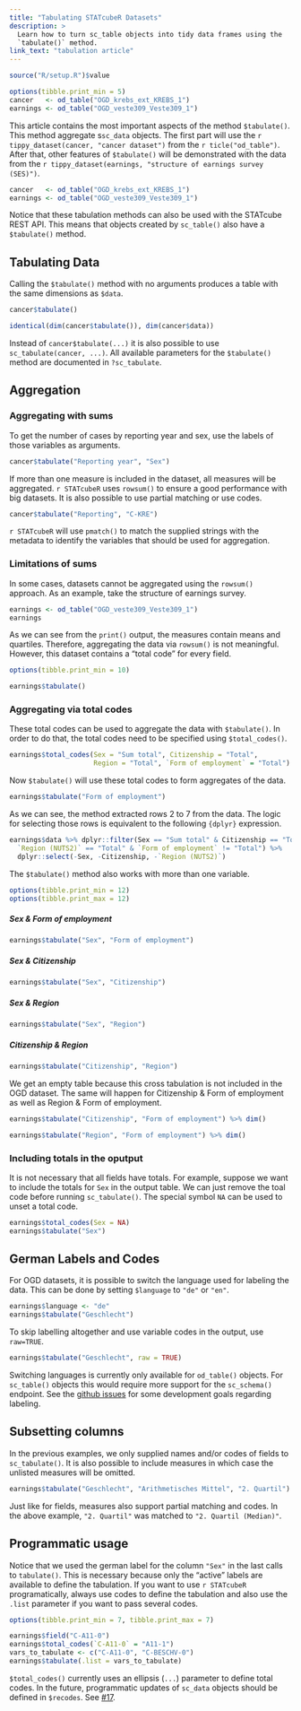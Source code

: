 ```yaml
---
title: "Tabulating STATcubeR Datasets"
description: >
  Learn how to turn sc_table objects into tidy data frames using the
  `tabulate()` method.
link_text: "tabulation article"
---
```


```r
source("R/setup.R")$value
```

```r
options(tibble.print_min = 5)
cancer   <- od_table("OGD_krebs_ext_KREBS_1")
earnings <- od_table("OGD_veste309_Veste309_1")
```

This article contains the most important aspects of the method `$tabulate()`.
This method aggregate s`sc_data` objects.
The first part will use the `r tippy_dataset(cancer, "cancer dataset")` from the `r ticle("od_table")`.
After that, other features of `$tabulate()` will be demonstrated with the data from the `r tippy_dataset(earnings, "structure of earnings survey (SES)")`.

```r
cancer   <- od_table("OGD_krebs_ext_KREBS_1")
earnings <- od_table("OGD_veste309_Veste309_1")
```

Notice that these tabulation methods can also be used with the STATcube REST API.
This means that objects created by `sc_table()` also have a `$tabulate()` method.

## Tabulating Data {#tabulate}

Calling the `$tabulate()` method with no arguments produces a table with the same dimensions as `$data`.

```r
cancer$tabulate()
```

```r
identical(dim(cancer$tabulate()), dim(cancer$data))
```

Instead of `cancer$tabulate(...)` it is also possible to use `sc_tabulate(cancer, ...)`.
All available parameters for the `$tabulate()` method are documented in `?sc_tabulate`.

## Aggregation

### Aggregating with sums

To get the number of cases by reporting year and sex, use the labels of those variables as arguments.

```r
cancer$tabulate("Reporting year", "Sex")
```

If more than one measure is included in the dataset, all measures will be aggregated.
`r STATcubeR` uses `rowsum()` to ensure a good performance with big datasets.
It is also possible to use partial matching or use codes.

```r
cancer$tabulate("Reporting", "C-KRE")
```

`r STATcubeR` will use `pmatch()` to match the supplied strings with the metadata
to identify the variables that should be used for aggregation.

### Limitations of sums {#totals}

In some cases, datasets cannot be aggregated using the `rowsum()` approach.
As an example, take the structure of earnings survey.

```r
earnings <- od_table("OGD_veste309_Veste309_1")
earnings
```

As we can see from the `print()` output, the measures contain means and quartiles.
Therefore, aggregating the data via `rowsum()` is not meaningful.
However, this dataset contains a "total code" for every field.

```r
options(tibble.print_min = 10)
```

```r
earnings$tabulate()
```

### Aggregating via total codes

These total codes can be used to aggregate the data with `$tabulate()`.
In order to do that, the total codes need to be specified using `$total_codes()`. 

```r
earnings$total_codes(Sex = "Sum total", Citizenship = "Total", 
                     Region = "Total", `Form of employment` = "Total")
```

Now `$tabulate()` will use these total codes to form aggregates of the data.

```r
earnings$tabulate("Form of employment")
```

As we can see, the method extracted rows 2 to 7 from the data. The logic for
selecting those rows is equivalent to the following `{dplyr}` expression.

```r
earnings$data %>% dplyr::filter(Sex == "Sum total" & Citizenship == "Total" & 
  `Region (NUTS2)` == "Total" & `Form of employment` != "Total") %>% 
  dplyr::select(-Sex, -Citizenship, -`Region (NUTS2)`)
```

The `$tabulate()` method also works with more than one variable.

```r
options(tibble.print_min = 12)
options(tibble.print_max = 12)
```

#### {.tabset .tabset-pills .tabset-fade}

##### Sex & Form of employment

```r
earnings$tabulate("Sex", "Form of employment")
```

##### Sex & Citizenship

```r
earnings$tabulate("Sex", "Citizenship")
```

##### Sex & Region

```r
earnings$tabulate("Sex", "Region")
```

##### Citizenship & Region

```r
earnings$tabulate("Citizenship", "Region")
```

We get an empty table because this cross tabulation is not included in the OGD dataset.
The same will happen for Citizenship & Form of employment as well as Region & Form of employment.

```r
earnings$tabulate("Citizenship", "Form of employment") %>% dim()
```

```r
earnings$tabulate("Region", "Form of employment") %>% dim()
```

### Including totals in the oputput

It is not necessary that all fields have totals.
For example, suppose we want to include the totals for `Sex` in the output table.
We can just remove the toal code before running `sc_tabulate()`.
The special symbol `NA` can be used to unset a total code.

```r
earnings$total_codes(Sex = NA)
earnings$tabulate("Sex")
```

## German Labels and Codes

For OGD datasets, it is possible to switch the language used for labeling the data.
This can be done by setting `$language` to `"de"` or `"en"`.

```r
earnings$language <- "de"
earnings$tabulate("Geschlecht")
```

To skip labelling altogether and use variable codes in the output, use `raw=TRUE`.

```r
earnings$tabulate("Geschlecht", raw = TRUE)
```

Switching languages is currently only available for `od_table()` objects.
For `sc_table()` objects this would require more support for the `sc_schema()` endpoint.
See the [github issues] for some development goals regarding labeling.

## Subsetting columns

In the previous examples, we only supplied names and/or codes of fields to `sc_tabulate()`.
It is also possible to include measures in which case the unlisted measures will be omitted.

```r
earnings$tabulate("Geschlecht", "Arithmetisches Mittel", "2. Quartil")
```

Just like for fields, measures also support partial matching and codes.
In the above example, `"2. Quartil"` was matched to `"2. Quartil (Median)"`.

## Programmatic usage

Notice that we used the german label for the column `"Sex"` in the last calls
to `tabulate()`. This is necessary because only the "active" labels are
available to define the tabulation. If you want to use `r STATcubeR`
programatically, always use codes to define the tabulation and also use the
`.list` parameter if you want to pass several codes.

```r
options(tibble.print_min = 7, tibble.print_max = 7)
```

```r
earnings$field("C-A11-0")
earnings$total_codes(`C-A11-0` = "A11-1")
vars_to_tabulate <- c("C-A11-0", "C-BESCHV-0")
earnings$tabulate(.list = vars_to_tabulate)
```

`$total_codes()` currently uses an ellipsis (`...`) parameter to define total codes.
In the future, programmatic updates of `sc_data` objects should be defined in `$recodes`.
See [#17](https://github.com/statistikat/STATcubeR/issues/17).

[github issues]: https://github.com/statistikat/STATcubeR/labels/label
